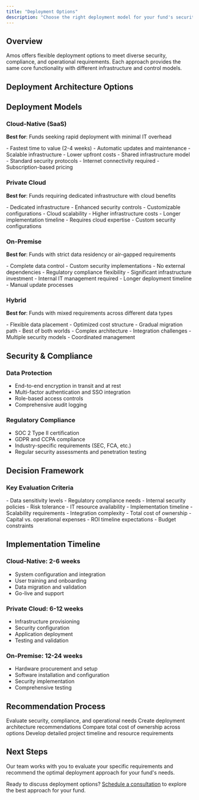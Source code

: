 ```yaml
---
title: "Deployment Options"
description: "Choose the right deployment model for your fund's security and operational requirements"
---
```


## Overview

Amos offers flexible deployment options to meet diverse security, compliance, and operational requirements. Each approach provides the same core functionality with different infrastructure and control models.

## Deployment Architecture Options


<IntegrationDiagrams />

## Deployment Models

### Cloud-Native (SaaS)
**Best for**: Funds seeking rapid deployment with minimal IT overhead

<CardGroup cols={2}>
  <Card title="Benefits" icon="check-circle">
    - Fastest time to value (2-4 weeks)
    - Automatic updates and maintenance
    - Scalable infrastructure
    - Lower upfront costs
  </Card>
  <Card title="Considerations" icon="info-circle">
    - Shared infrastructure model
    - Standard security protocols
    - Internet connectivity required
    - Subscription-based pricing
  </Card>
</CardGroup>

### Private Cloud
**Best for**: Funds requiring dedicated infrastructure with cloud benefits

<CardGroup cols={2}>
  <Card title="Benefits" icon="check-circle">
    - Dedicated infrastructure
    - Enhanced security controls
    - Customizable configurations
    - Cloud scalability
  </Card>
  <Card title="Considerations" icon="info-circle">
    - Higher infrastructure costs
    - Longer implementation timeline
    - Requires cloud expertise
    - Custom security configurations
  </Card>
</CardGroup>

### On-Premise
**Best for**: Funds with strict data residency or air-gapped requirements

<CardGroup cols={2}>
  <Card title="Benefits" icon="check-circle">
    - Complete data control
    - Custom security implementations
    - No external dependencies
    - Regulatory compliance flexibility
  </Card>
  <Card title="Considerations" icon="info-circle">
    - Significant infrastructure investment
    - Internal IT management required
    - Longer deployment timeline
    - Manual update processes
  </Card>
</CardGroup>

### Hybrid
**Best for**: Funds with mixed requirements across different data types

<CardGroup cols={2}>
  <Card title="Benefits" icon="check-circle">
    - Flexible data placement
    - Optimized cost structure
    - Gradual migration path
    - Best of both worlds
  </Card>
  <Card title="Considerations" icon="info-circle">
    - Complex architecture
    - Integration challenges
    - Multiple security models
    - Coordinated management
  </Card>
</CardGroup>

## Security & Compliance

### Data Protection
- End-to-end encryption in transit and at rest
- Multi-factor authentication and SSO integration
- Role-based access controls
- Comprehensive audit logging

### Regulatory Compliance
- SOC 2 Type II certification
- GDPR and CCPA compliance
- Industry-specific requirements (SEC, FCA, etc.)
- Regular security assessments and penetration testing

## Decision Framework

### Key Evaluation Criteria

<Tabs>
  <Tab title="Security Requirements">
    - Data sensitivity levels
    - Regulatory compliance needs
    - Internal security policies
    - Risk tolerance
  </Tab>
  <Tab title="Operational Factors">
    - IT resource availability
    - Implementation timeline
    - Scalability requirements
    - Integration complexity
  </Tab>
  <Tab title="Financial Considerations">
    - Total cost of ownership
    - Capital vs. operational expenses
    - ROI timeline expectations
    - Budget constraints
  </Tab>
</Tabs>

## Implementation Timeline

### Cloud-Native: 2-6 weeks
- System configuration and integration
- User training and onboarding
- Data migration and validation
- Go-live and support

### Private Cloud: 6-12 weeks
- Infrastructure provisioning
- Security configuration
- Application deployment
- Testing and validation

### On-Premise: 12-24 weeks
- Hardware procurement and setup
- Software installation and configuration
- Security implementation
- Comprehensive testing

## Recommendation Process

<Steps>
  <Step title="Requirements Assessment">
    Evaluate security, compliance, and operational needs
  </Step>
  <Step title="Architecture Design">
    Create deployment architecture recommendations
  </Step>
  <Step title="Cost-Benefit Analysis">
    Compare total cost of ownership across options
  </Step>
  <Step title="Implementation Planning">
    Develop detailed project timeline and resource requirements
  </Step>
</Steps>

## Next Steps

<Note>
Our team works with you to evaluate your specific requirements and recommend the optimal deployment approach for your fund's needs.
</Note>

Ready to discuss deployment options? [Schedule a consultation](/fund-leaders/implementation/getting-started) to explore the best approach for your fund.